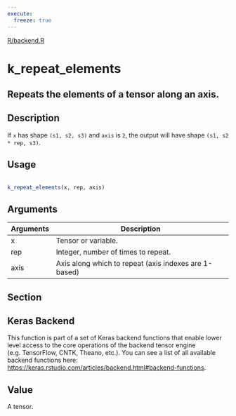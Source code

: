 ```yaml
---
execute:
  freeze: true
---
```


[R/backend.R](https://github.com/rstudio/keras//blob/main/R/backend.R#L2296) 

# k_repeat_elements

## Repeats the elements of a tensor along an axis.

## Description
 If `x` has shape `(s1, s2, s3)` and `axis` is `2`, the output will have shape `(s1, s2 * rep, s3)`. 


## Usage
```r
 
k_repeat_elements(x, rep, axis) 
```

## Arguments
|Arguments|Description|
|---|---|
| x | Tensor or variable. |
| rep | Integer, number of times to repeat. |
| axis | Axis along which to repeat (axis indexes are 1-based) |


## Section

## Keras Backend

   This function is part of a set of Keras backend functions that enable lower level access to the core operations of the backend tensor engine (e.g. TensorFlow, CNTK, Theano, etc.).  You can see a list of all available backend functions here: [https://keras.rstudio.com/articles/backend.html#backend-functions](https://keras.rstudio.com/articles/backend.html#backend-functions). 

## Value
 A tensor. 




